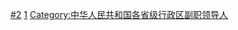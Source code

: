 [[Category:直辖市人大常委会组成人员|#2]]
[[Category:地方各级人大常委会副主任|1]]
[[Category:中华人民共和国各省级行政区副职领导人|Category:中华人民共和国各省级行政区副职领导人]]